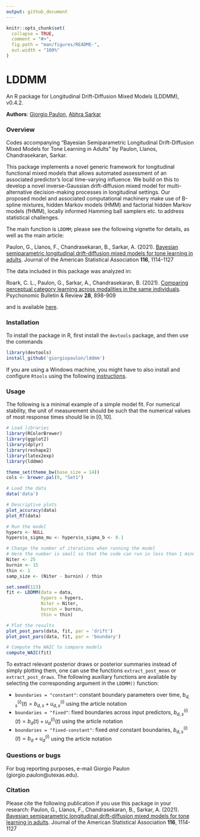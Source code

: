 ```yaml
---
output: github_document
---
```



```r
knitr::opts_chunk$set(
  collapse = TRUE,
  comment = "#>",
  fig.path = "man/figures/README-",
  out.width = "100%"
)
```


# LDDMM

An R package for Longitudinal Drift-Diffusion Mixed Models (LDDMM), v0.4.2.

**Authors**: [Giorgio Paulon](https://giorgiopaulon.github.io/), [Abhra Sarkar](https://abhrastat.github.io/)

### Overview

Codes accompanying "Bayesian Semiparametric Longitudinal Drift-Diffusion Mixed Models for Tone Learning in Adults" by Paulon, Llanos, Chandrasekaran, Sarkar.

This package implements a novel generic framework for longitudinal functional mixed models that allows automated assessment of an associated predictor's local time-varying influence. We build on this to develop a novel inverse-Gaussian drift-diffusion mixed model for multi-alternative decision-making processes in longitudinal settings. Our proposed model and associated computational machinery make use of B-spline mixtures, hidden Markov models (HMM) and factorial hidden Markov models (fHMM), locally informed Hamming ball samplers etc. to address statistical challenges.

The main function is `LDDMM`; please see the following vignette for details, as well as the main article:

Paulon, G., Llanos, F., Chandrasekaran, B., Sarkar, A. (2021). [Bayesian semiparametric longitudinal drift-diffusion mixed models for tone learning in adults](https://doi.org/10.1080/01621459.2020.1801448). Journal of the American Statistical Association **116**, 1114-1127

The data included in this package was analyzed in: 

Roark, C. L., Paulon, G., Sarkar, A., Chandrasekaran, B. (2021). [Comparing perceptual category learning across modalities in the same individuals](https://link.springer.com/article/10.3758/s13423-021-01878-0). Psychonomic Bulletin & Review **28**, 898-909

and is available [here](https://osf.io/msnq2/).

### Installation

To install the package in R, first install the `devtools` package, and then use the commands
```r
library(devtools)
install_github('giorgiopaulon/lddmm')
```
If you are using a Windows machine, you might have to also install and configure `Rtools` using the following [instructions](https://CRAN.R-project.org/bin/windows/Rtools/).

### Usage

The following is a minimal example of a simple model fit. 
For numerical stability, the unit of measurement should be such that the numerical values of most response times should lie in $[0, 10]$.



```r
# Load libraries
library(RColorBrewer)
library(ggplot2)
library(dplyr)
library(reshape2)
library(latex2exp)
library(lddmm)

theme_set(theme_bw(base_size = 14))
cols <- brewer.pal(9, "Set1")

# Load the data
data('data')

# Descriptive plots
plot_accuracy(data)
plot_RT(data)

# Run the model
hypers <- NULL
hypers$s_sigma_mu <- hypers$s_sigma_b <- 0.1

# Change the number of iterations when running the model
# Here the number is small so that the code can run in less than 1 minute
Niter <- 25
burnin <- 15
thin <- 1
samp_size <- (Niter - burnin) / thin

set.seed(123)
fit <- LDDMM(data = data, 
             hypers = hypers, 
             Niter = Niter, 
             burnin = burnin, 
             thin = thin)

# Plot the results
plot_post_pars(data, fit, par = 'drift')
plot_post_pars(data, fit, par = 'boundary')

# Compute the WAIC to compare models
compute_WAIC(fit)
```


To extract relevant posterior draws or posterior summaries instead of
simply plotting them, one can use the functions `extract_post_mean` or
`extract_post_draws`. 
The following auxiliary functions are available by selecting the corresponding argument in the `LDDMM()` function:

* `boundaries = "constant"`: constant boundary
parameters over time, $b_{d,s}^{(i)}(t) = b_{d,s} + u_{d,s}^{(i)}$ using
the article notation
* `boundaries = "fixed"`: fixed boundaries across input
predictors, $b_{d,s}^{(i)}(t) = b_{d}(t) + u^{(i)}_{d}(t)$ using the
article notation
* `boundaries = "fixed-constant"`: fixed *and* constant boundaries, $b_{d,s}^{(i)}(t) = b_{d} + u_{d}^{(i)}$
using the article notation


### Questions or bugs

For bug reporting purposes, e-mail Giorgio Paulon (giorgio.paulon@utexas.edu).

### Citation

Please cite the following publication if you use this package in your research: Paulon, G., Llanos, F., Chandrasekaran, B., Sarkar, A. (2021). [Bayesian semiparametric longitudinal drift-diffusion mixed models for tone learning in adults](https://doi.org/10.1080/01621459.2020.1801448). Journal of the American Statistical Association **116**, 1114-1127